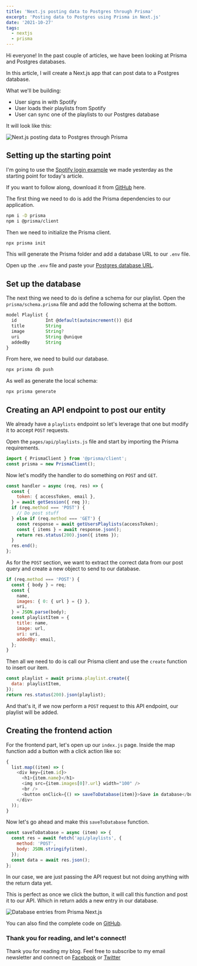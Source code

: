 ```yaml
---
title: 'Next.js posting data to Postgres through Prisma'
excerpt: 'Posting data to Postgres using Prisma in Next.js'
date: '2021-10-27'
tags:
  - nextjs
  - prisma
---
```


Hi everyone! In the past couple of articles, we have been looking at Prisma and Postgres databases.

In this article, I will create a Next.js app that can post data to a Postgres database.

What we'll be building:

- User signs in with Spotify
- User loads their playlists from Spotify
- User can sync one of the playlists to our Postgres database

It will look like this:

![Next.js posting data to Postgres through Prisma](https://cdn.hashnode.com/res/hashnode/image/upload/v1634477800714/AYIILKoPa.gif)

## Setting up the starting point

I'm going to use the [Spotify login example](https://daily-dev-tips.com/posts/retrieving-a-persons-spotify-playlist-in-nextjs/) we made yesterday as the starting point for today's article.

If you want to follow along, download it from [GitHub](https://github.com/rebelchris/next-spotify-login) here.

The first thing we need to do is add the Prisma dependencies to our application.

```sh
npm i -D prisma
npm i @prisma/client
```

Then we need to initialize the Prisma client.

```sh
npx prisma init
```

This will generate the Prisma folder and add a database URL to our `.env` file.

Open up the `.env` file and paste your [Postgres database URL](https://daily-dev-tips.com/posts/setting-up-a-free-postgresql-database-on-heroku/).

## Set up the database

The next thing we need to do is define a schema for our playlist. Open the `prisma/schema.prisma` file and add the following schema at the bottom.

```js
model Playlist {
  id           Int @default(autoincrement()) @id
  title        String
  image        String?
  uri          String @unique
  addedBy      String
}
```

From here, we need to build our database.

```bash
npx prisma db push
```

As well as generate the local schema:

```bash
npx prisma generate
```

## Creating an API endpoint to post our entity

We already have a `playlists` endpoint so let's leverage that one but modify it to accept `POST` requests.

Open the `pages/api/playlists.js` file and start by importing the Prisma requirements.

```js
import { PrismaClient } from '@prisma/client';
const prisma = new PrismaClient();
```

Now let's modify the handler to do something on `POST` and `GET`.

```js
const handler = async (req, res) => {
  const {
    token: { accessToken, email },
  } = await getSession({ req });
  if (req.method === 'POST') {
    // Do post stuff
  } else if (req.method === 'GET') {
    const response = await getUsersPlaylists(accessToken);
    const { items } = await response.json();
    return res.status(200).json({ items });
  }
  res.end();
};
```

As for the `POST` section, we want to extract the correct data from our post query and create a new object to send to our database.

```js
if (req.method === 'POST') {
  const { body } = req;
  const {
    name,
    images: { 0: { url } = {} },
    uri,
  } = JSON.parse(body);
  const playlistItem = {
    title: name,
    image: url,
    uri: uri,
    addedBy: email,
  };
}
```

Then all we need to do is call our Prisma client and use the `create` function to insert our item.

```js
const playlist = await prisma.playlist.create({
  data: playlistItem,
});
return res.status(200).json(playlist);
```

And that's it, if we now perform a `POST` request to this API endpoint, our playlist will be added.

## Creating the frontend action

For the frontend part, let's open up our `index.js` page.
Inside the map function add a button with a click action like so:

```js
{
  list.map((item) => (
    <div key={item.id}>
      <h1>{item.name}</h1>
      <img src={item.images[0]?.url} width="100" />
      <br />
      <button onClick={() => saveToDatabase(item)}>Save in database</button>
    </div>
  ));
}
```

Now let's go ahead and make this `saveToDatabase` function.

```js
const saveToDatabase = async (item) => {
  const res = await fetch('api/playlists', {
    method: 'POST',
    body: JSON.stringify(item),
  });
  const data = await res.json();
};
```

In our case, we are just passing the API request but not doing anything with the return data yet.

This is perfect as once we click the button, it will call this function and post it to our API.
Which in return adds a new entry in our database.

![Database entries from Prisma Next.js](https://cdn.hashnode.com/res/hashnode/image/upload/v1634477581356/AS1_2nxU7.png)

You can also find the complete code on [GitHub](https://github.com/rebelchris/next-spotify-login/tree/post-data).

### Thank you for reading, and let's connect!

Thank you for reading my blog. Feel free to subscribe to my email newsletter and connect on [Facebook](https://www.facebook.com/DailyDevTipsBlog) or [Twitter](https://twitter.com/DailyDevTips1)
